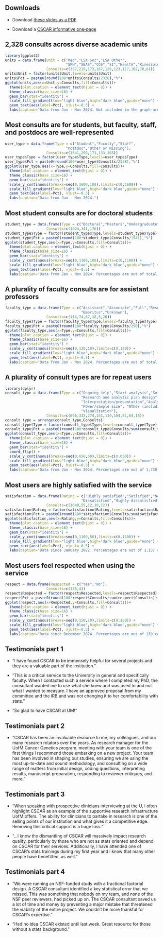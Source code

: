 ::: {.content-visible when-format="revealjs"}
## Downloads

- Download [these slides as a PDF](CSCAR_slide_deck.pdf)

- Download a [CSCAR informative one-page](CSCAR_in_one_page.docx)
:::

## 2,328 consults across diverse academic units
```{r slide1, echo=FALSE}
library(ggplot2)
units = data.frame(Unit = c("Med","LSA Soc","LSA Other",
                            "SPH","SEAS","COE","SI","Health","Kinesiology","Dentistry"),
                   Consults=c(387,215,173,167,126,123,117,102,70,61))
units$Unit = factor(units$Unit,levels=units$Unit)
units$Pct = paste0(round(100*units$Consults/2328),"%")
ggplot(units,aes(x=Unit,y=Consults,fill=Consults))+
  theme(plot.caption = element_text(hjust = 0)) +
  theme_classic(base_size=16) +
  geom_bar(stat="identity") +
  scale_fill_gradient(low="light blue",high="dark blue",guide="none") +
  geom_text(aes(label=Pct), vjust=-0.5) +
  labs(caption="Data from Jan - Nov 2024. Not included in the graph are 485 consults from other units and 469 consults with unknown unit.")
```

## Most consults are for students, but faculty, staff, and postdocs are well-represented
```{r slide2, echo=FALSE}
user_type = data.frame(Type = c("Student","Faculty","Staff",
                            "Postdoc","Other or Missing"),
                   Consults=c(1541,298,171,133,185))
user_type$Type = factor(user_type$Type,levels=user_type$Type)
user_type$Pct = paste0(round(100*user_type$Consults/2328),"%")
ggplot(user_type,aes(x=Type,y=Consults,fill=Consults))+
  theme(plot.caption = element_text(hjust = 0)) +
  theme_classic(base_size=16) +
  geom_bar(stat="identity") +
  scale_y_continuous(breaks=seq(0,1600,100),limits=c(0,1600)) +
  scale_fill_gradient(low="light blue",high="dark blue",guide="none") +
  geom_text(aes(label=Pct), vjust=-0.5) +
  labs(caption="Data from Jan - Nov 2024.")
```

## Most student consults are for doctoral students
```{r slide3, echo=FALSE}
student_type = data.frame(Type = c("Doctoral","Masters","Undergraduate"),
                   Consults=c(1024,341,176))
student_type$Type = factor(student_type$Type,levels=student_type$Type)
student_type$Pct = paste0(round(100*student_type$Consults/1541),"%")
ggplot(student_type,aes(x=Type,y=Consults,fill=Consults))+
  theme(plot.caption = element_text(hjust = 0)) +
  theme_classic(base_size=16) +
  geom_bar(stat="identity") +
  scale_y_continuous(breaks=seq(0,1100,100),limits=c(0,1100)) +
  scale_fill_gradient(low="light blue",high="dark blue",guide="none") +
  geom_text(aes(label=Pct), vjust=-0.5) +
  labs(caption="Data from Jan - Nov 2024. Percentages are out of total student consults.")
```

## A plurality of faculty consults are for assistant professors
```{r slide4, echo=FALSE}
faculty_type = data.frame(Type = c("Assistant","Associate","Full","Research Inv",
                                   "Emeritus","Unknown"),
                   Consults=c(114,74,67,18,5,20))
faculty_type$Type = factor(faculty_type$Type,levels=faculty_type$Type)
faculty_type$Pct = paste0(round(100*faculty_type$Consults/298),"%")
ggplot(faculty_type,aes(x=Type,y=Consults,fill=Consults))+
  theme(plot.caption = element_text(hjust = 0)) +
  theme_classic(base_size=16) +
  geom_bar(stat="identity") +
  scale_y_continuous(breaks=seq(0,120,10),limits=c(0,120)) +
  scale_fill_gradient(low="light blue",high="dark blue",guide="none") +
  geom_text(aes(label=Pct), vjust=-0.5) +
  labs(caption="Data from Jan - Nov 2024. Percentages are out of total faculty consults.")
```

## A plurality of consult types are for repeat users
```{r slide5, echo=FALSE,message=FALSE,warning=FALSE}
library(dplyr)
consult_type = data.frame(Type = c("Ongoing help","Start analysis","Software",
                                   "Research and analytic plan design",
                                   "Interpretation/presentation","Analysis review",
                                   "Power/sample size", "Other (including ArcGIS)",
                                   "Visualization"),
                   Consults=c(606,332,274,141,110,104,81,64,18))
consult_type = arrange(consult_type,Consults)
consult_type$Type = factor(consult_type$Type,levels=consult_type$Type)
consult_type$Pct = paste0(round(100*consult_type$Consults/sum(consult_type$Consults)),"%")
ggplot(consult_type,aes(x=Type,y=Consults,fill=Consults))+
  theme(plot.caption = element_text(hjust = 0)) +
  theme_classic(base_size=16) +
  geom_bar(stat="identity") +
  coord_flip() +
  scale_y_continuous(breaks=seq(0,650,50),limits=c(0,650)) +
  scale_fill_gradient(low="light blue",high="dark blue",guide="none") +
  geom_text(aes(label=Pct), hjust=-0.5) +
  labs(caption="Data from Jan - Nov 2024. Percentages are out of 1,730 consults with consult type data.")
```

## Most users are highly satisfied with the service
```{r slide6, echo=FALSE,message=FALSE,warning=FALSE}
satisfaction = data.frame(Rating = c("Highly satisfied","Satisfied","Neutral",
                                   "Dissatisfied","Highly dissatisfied"),
                   Consults=c(1048,55,12,10,12))
satisfaction$Rating = factor(satisfaction$Rating,levels=satisfaction$Rating)
satisfaction$Pct = paste0(round(100*satisfaction$Consults/sum(satisfaction$Consults)),"%")
ggplot(satisfaction,aes(x=Rating,y=Consults,fill=Consults))+
  theme(plot.caption = element_text(hjust = 0)) +
  theme_classic(base_size=16) +
  geom_bar(stat="identity") +
  scale_y_continuous(breaks=seq(0,1100,50),limits=c(0,1100)) +
  scale_fill_gradient(low="light blue",high="dark blue",guide="none") +
  geom_text(aes(label=Pct), vjust=-0.5) +
  labs(caption="Data since January 2022. Percentages are out of 1,137 consults with ratings data.")
```

## Most users feel respected when using the service
```{r slide7, echo=FALSE,message=FALSE,warning=FALSE}
respect = data.frame(Respected = c("Yes","No"),
                   Consults=c(135,4))
respect$Respected = factor(respect$Respected,levels=respect$Respected)
respect$Pct = paste0(round(100*respect$Consults/sum(respect$Consults)),"%")
ggplot(respect,aes(x=Respected,y=Consults,fill=Consults))+
  theme(plot.caption = element_text(hjust = 0)) +
  theme_classic(base_size=16) +
  geom_bar(stat="identity") +
  scale_y_continuous(breaks=seq(0,150,10),limits=c(0,150)) +
  scale_fill_gradient(low="light blue",high="dark blue",guide="none") +
  geom_text(aes(label=Pct), vjust=-0.5) +
  labs(caption="Data since December 2024. Percentages are out of 139 consults with respect data.")
```

## Testimonials part 1
- "I have found CSCAR to be immensely helpful for several projects and they are a valuable part of the institution."

- "This is a critical service to the University in general and specifically faculty. When I contacted such a service where I completed my PhD, the consultant wanted me to use what she knew and was used to and not what I wanted to measure. I have an approved proposal from my committee and the IRB and was not changing it to her comfortability with stats."

- "So glad to have CSCAR at UM!"

## Testimonials part 2
- "CSCAR has been an invaluable resource to me, my colleagues, and our many research rotators over the years. As research manager for the UofM Cancer Genetics program, meeting with your team is one of the first things I recommend those embarking on a new project.  Your team has been involved in shaping our studies, ensuring we are using the most up-to-date and sound methodology, and consulting on a wide range of matters from initial design, coding questions, interpreting results, manuscript preparation, responding to reviewer critiques, and more."

## Testimonials part 3
- "When speaking with prospective clinicians interviewing at the U, I often highlight CSCAR as an example of the supportive research infrastructure UofM offers. The ability for clinicians to partake in research is one of the selling points of our institution and what gives it a competitive edge. Removing this critical support is a huge loss."

- "...I know the dismantling of CSCAR will massively impact research quality, particularly by those who are not as stats oriented and depend on CSCAR for their services. Additionally, I have attended one of CSCAR's stats trainings during my first year and I know that many other people have benefitted, as well."

## Testimonials part 4
- "We were running an NSF-funded study with a fractional factorial design.  A CSCAR consultant identified a key statistical error that we missed.  This was something that nobody on my team, and none of the NSF peer reviewers, had picked up on.  The CSCAR consultant saved us a lot of time and money by preventing a major mistake that threatened the viability of the entire project.  We couldn't be more thankful for CSCAR’s expertise."

- "Had no idea CSCAR existed until last week. Great resource for those without a stats background."
